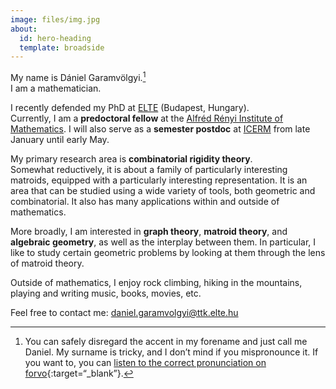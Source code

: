 ```yaml
---
image: files/img.jpg
about:
  id: hero-heading
  template: broadside
---
```


:::{#hero-heading}

:::{.opening-lines}
My name is [Dániel Garamvölgyi]{.my-name}.^[You can safely disregard the accent in my forename and just call me Daniel.
My surname is tricky, and I don't mind if you mispronounce it. If you want to, you can [listen to the correct pronunciation on forvo](https://forvo.com/word/garamv%C3%B6lgyi/){:target="_blank"}.]\
I am a [mathematician]{.my-name}.

I recently defended my PhD at [ELTE](https://www.math.elte.hu/en/) (Budapest, Hungary).\
Currently, I am a **predoctoral fellow** at the [Alfréd Rényi Institute of Mathematics](https://www.renyi.hu/en).
I will also serve as a **semester postdoc** at [ICERM](https://icerm.brown.edu/) from late January until early May. 

My primary research area is **combinatorial rigidity theory**.\
Somewhat reductively, it is about a family of particularly interesting matroids, equipped with a particularly interesting representation.
It is an area that can be studied using a wide variety of tools, both geometric and combinatorial. It also has many applications within and outside of mathematics.

More broadly, I am interested in **graph theory**, **matroid theory**, and **algebraic geometry**, as well as the interplay between them. In particular, I like to study certain geometric problems by looking at them through the lens of matroid theory.

Outside of mathematics, I enjoy rock climbing, hiking in the mountains, playing and writing music, books, movies, etc.

Feel free to contact me: [daniel.garamvolgyi@ttk.elte.hu](mailto:daniel.garamvolgyi@ttk.elte.hu){.paper-link}
:::



:::

